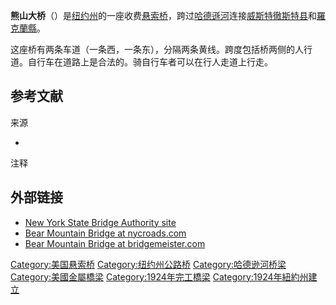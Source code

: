 {{Infobox Bridge
 | bridge_name   = Bear Mountain Bridge<br>熊山大桥
 | image         = Bear Mtn Bridge crop.jpg
 | image_size    = 300px
 | caption       = 自熊山观望熊山大桥
 | official_name = 
 | also_known_as = 
 | carries       = 2车道[[阿帕拉契小徑|阿帕拉契小徑]]
 | crosses       = [[哈德遜河|哈德遜河]]
 | locale        = [[纽约州|纽约州]][[皮克斯基尔|皮克斯基尔]], [[Cortlandt,_New_York|Cortlandt]] / [[Stony_Point,_New_York|Stony Point]] 
 | maint         = [[New_York_State_Bridge_Authority|New York State Bridge Authority]]
 | id            = 
 | design        = [[悬索桥|悬索桥]]
 | mainspan      = {{convert|1632|ft|m}}<ref name="asce">{{cite book |title=Guide to Civil Engineering Projects In and Around New York City |edition=2nd |publisher=Metropolitan Section, American Society of Civil Engineers |year=2009 |page=31 }}</ref>
 | length        = {{convert|2255|ft|m}}
 | width         = {{convert|48|ft|m}}
 | height        = {{convert|360|ft|m}}
 | clearance     = 
 | below         = {{convert|155|ft|m}}
 | traffic       = 17,695 (2007)<ref>{{cite web |url=https://www.dot.ny.gov/divisions/engineering/technical-services/hds-respository/Traffic%20Data%20Report%202010%20Appendix%20C%20-%20AADT%20Values%20for%20Select%20Toll%20Facilities.pdf |title=2008 Traffic Data Report for New York State |format=PDF |publisher=[[New_York_State_Department_of_Transportation|New York State Department of Transportation]] |at=Appendix C |accessdate=February 27, 2010 |archive-date=2012-09-27 |archive-url=https://web.archive.org/web/20120927023745/https://www.dot.ny.gov/divisions/engineering/technical-services/hds-respository/Traffic%20Data%20Report%202010%20Appendix%20C%20-%20AADT%20Values%20for%20Select%20Toll%20Facilities.pdf |dead-url=no }}</ref>
 | open          ={{start date and age|1924|11|27}}
 | closed        = 
 | toll          = 车辆1.50美元
{{Infobox NRHP
  | embed = yes
  | name =熊山大桥
  | nrhp_type = 
  | image = 
  | caption = 
  | location= [[Stony_Point,_New_York|Stony Point, New York]]
  | locmapin = New York
  | area =
  | built =1923
  | architect= Baird, Howard C.; Terr & Tench Construction Co.
  | architecture= 
  | added = 1982年11月23日<ref name="nris">{{NRISref|2008a}}</ref>
  | governing_body = 州
  | mpsub=[[Hudson_Highlands_MRA|Hudson Highlands MRA]]
  | refnum=82001266
}}
 | map_cue       = 
 | map_image     = 
 | map_text      = 
 | map_width     = 
  | lat_degrees = 41
  | lat_minutes = 19
  | lat_seconds = 12
  | lat_direction = N
  | long_degrees = 73
  | long_minutes = 58
  | long_seconds = 49
  | long_direction = W
}}
'''熊山大桥'''（{{lang-en|Bear Mountain Bridge}}）是[[纽约州|纽约州]]的一座收费[[悬索桥|悬索桥]]，跨过[[哈德遜河|哈德遜河]]连接[[威斯特徹斯特县|威斯特徹斯特县]]和[[羅克蘭縣_(紐約州)|羅克蘭縣]]。

这座桥有两条车道（一条西，一条东），分隔两条黄线。跨度包括桥两侧的人行道。自行车在道路上是合法的。骑自行车者可以在行人走道上行走。

==参考文献==
;来源  <!-- really should be more specific: use inline cites -->
{{refbegin}}
* {{structurae|id=s0000530|name=Bear Mountain Bridge}}
{{refend}}

;注释
{{reflist}}

==外部链接==
{{commons category|Bear Mountain Bridge}}
*[https://web.archive.org/web/20090110004020/http://www.nysba.state.ny.us/bridgepages/BMB/BMBpage/bmb_page.htm New York State Bridge Authority site]
*[http://www.nycroads.com/crossings/bear-mountain/ Bear Mountain Bridge at nycroads.com] {{Wayback|url=http://www.nycroads.com/crossings/bear-mountain/ |date=20210226152555 }}
*[http://www.bridgemeister.com/bridge.php?bid=141 Bear Mountain Bridge at bridgemeister.com] {{Wayback|url=http://www.bridgemeister.com/bridge.php?bid=141 |date=20191004142943 }}

<!--spacing-->

{{Crossings navbox
|structure       = 桥梁
|place           = [[哈德遜河|哈德遜河]]
|bridge          = 熊山大桥
|bridge signs    = [[Image:US_6.svg|20px]] [[Image:US_202.svg|25px]]<!-- Image with inadequate rationale removed:  [[Image:ANST-Triangle-Logo_1.jpg|25px]] -->
|upstream        = 纽堡-比肯轮渡/<br>[[纽堡-比肯大桥|纽堡-比肯大桥]]
|upstream signs  = 
|downstream          = [[马力欧·库默州长大桥|马力欧·库默州长大桥]]
|downstream signs    = [[Image:I-87.svg|20px]] [[Image:I-287.svg|25px]] [[Image:NYS_Thruway_Sign.svg|20px]]
}}
{{LongestBridge
| type = 悬索桥
| start = 1924
| end = 1926
| previous = 威廉斯堡大橋
| mainspan_p =488
| current = 熊山大桥
| mainspan_c =497
| next = 本杰明·富兰克林大桥
| mainspan_n =533
}}

[[Category:美国悬索桥|Category:美国悬索桥]]
[[Category:纽约州公路桥|Category:纽约州公路桥]]
[[Category:哈德逊河桥梁|Category:哈德逊河桥梁]]
[[Category:美國金屬橋梁|Category:美國金屬橋梁]]
[[Category:1924年完工橋梁|Category:1924年完工橋梁]]
[[Category:1924年紐約州建立|Category:1924年紐約州建立]]